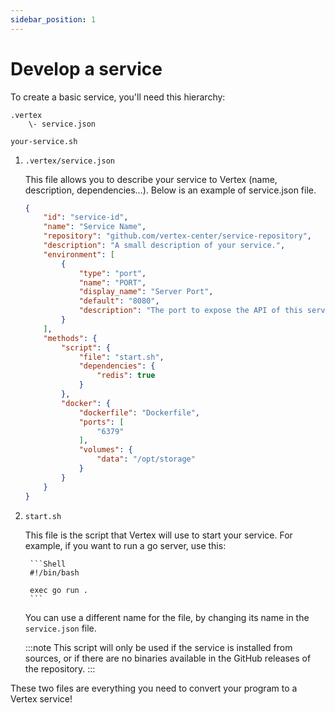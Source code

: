 ```yaml
---
sidebar_position: 1
---
```


# Develop a service

To create a basic service, you'll need this hierarchy:

```
.vertex
    \- service.json

your-service.sh
```

1. `.vertex/service.json`

    This file allows you to describe your service to Vertex (name, description, dependencies...). Below is an example of service.json file.

    ```json
    {
        "id": "service-id",
        "name": "Service Name",
        "repository": "github.com/vertex-center/service-repository",
        "description": "A small description of your service.",
        "environment": [
            {
                "type": "port",
                "name": "PORT",
                "display_name": "Server Port",
                "default": "8080",
                "description": "The port to expose the API of this server."
            }
        ],
        "methods": {
            "script": {
                "file": "start.sh",
                "dependencies": {
                    "redis": true
                }
            },
            "docker": {
                "dockerfile": "Dockerfile",
                "ports": [
                    "6379"
                ],
                "volumes": {
                    "data": "/opt/storage"
                }
            }
        }
    }
    ```

2. `start.sh`

    This file is the script that Vertex will use to start your service.
    For example, if you want to run a go server, use this:

        ```Shell
        #!/bin/bash

        exec go run .
        ```

    You can use a different name for the file, by changing its name in the `service.json` file.

    :::note
    This script will only be used if the service is installed from sources, or if there are no binaries available in the GitHub releases of the repository.
    :::

These two files are everything you need to convert your program to a Vertex service!
